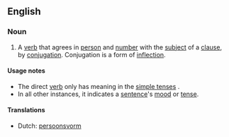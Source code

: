 ==English==

===Noun===
{{examples-right|
* "He ''listens'' to the radio." ([[third-person singular]]; [[active]] [[indicative]] [[present simple]])
* "He ''has'' been listening to the radio." ([[third-person singular]]; [[active]] [[indicative]] [[present perfect progressive]]/[[present perfect continuous]])
* "He ''will'' have been listening to the radio." ([[third-person singular]]; [[active]] [[indicative]] [[future perfect progressive]]/[[future perfect continuous]])
}}
{{en-noun|head=[[direct]] [[verb]]}}

# {{grammar}} A [[verb]] that agrees in [[person]] and [[number]] with the [[subject]] of a [[clause]], by [[conjugation]]. Conjugation is a form of [[inflection]].

====Usage notes====
* The direct [[verb]] only has meaning in the [[simple tense]]s .
* In all other instances, it indicates a [[sentence]]'s [[mood]] or [[tense]].

====Translations====
* Dutch: [[persoonsvorm]] {{m}}